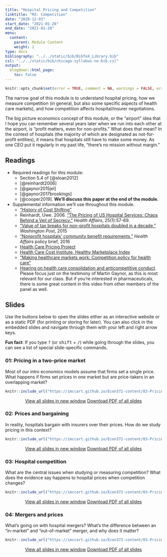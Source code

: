 ```yaml
---
title: "Hospital Pricing and Competition"
linktitle: "M3: Competition"
date: "2020-12-03"
start_date: "2021-01-26"
end_date: "2021-01-28"
menu:
  content:
    parent: Module Content
    weight: 2
type: docs
bibliography: "../../static/bib/BibTeX_Library.bib"
csl: "../../static/bib/chicago-syllabus-no-bib.csl"
output:
  blogdown::html_page:
    toc: false
---
```


```r
knitr::opts_chunk$set(error = TRUE, comment = NA, warnings = FALSE, errors = FALSE, messages = FALSE, tidy = FALSE, echo = FALSE)
```

The narrow goal of this module is to understand hospital pricing, how we measure competition (in general, but also some specific aspects of health care markets), and how competition affects hospital/insurer negotiations.

The big picture economics concept of this module, or the "airport" idea that I hope you can remember several years later when we run into each other at the airport, is "profit matters, even for non-profits." What does that mean? In the context of hospitals (the majority of which are designated as not-for-profit entities), it means that hospitals still have to make some money. As one CEO put it regularly in my past life, "there's no mission without margin."

## Readings

- <i class="fas fa-book"></i> Required readings for this module:
    - Section 5.4 of [@sloan2012]
    - [@reinhardt2006]
    - [@gaynor2015jel]
    - [@gaynor2017brookings]
    - [@cooper2019]. **We'll discuss this paper at the end of the module.**
- <i class="fas fa-external-link-square-alt"></i> Supplemental information we'll use throughout this module.
    - ["History of Cost Shifting"](https://theincidentaleconomist.com/wordpress/hospital-cost-shifting-brief-history-and-possible-future/)
    - Reinhardt, Uwe. 2006. ["The Pricing of US Hospital Services: Chaos Behind a Veil of Secrecy."](https://www.healthaffairs.org/doi/full/10.1377/hlthaff.25.1.57) *Health Affairs*, 25(1):57-69.
    - ["Value of tax breaks for non-profit hospitals doubled in a decade,"](https://www.washingtonpost.com/national/health-science/value-of-tax-breaks-for-nonprofit-hospitals-doubled-in-a-decade/2015/06/17/4162c640-1450-11e5-9ddc-e3353542100c_story.html) *Washington Post*, 2015
    - ["Nonprofit hospitals' community benefit requirements,"](https://www.washingtonpost.com/national/health-science/value-of-tax-breaks-for-nonprofit-hospitals-doubled-in-a-decade/2015/06/17/4162c640-1450-11e5-9ddc-e3353542100c_story.html) *Health Affairs* policy brief, 2016
    - [Health Care Pricing Project](https://healthcarepricingproject.org/)
    - [Health Care Cost Institute, Healthy Marketplace Index](https://healthcostinstitute.org/research/hmi-interactive)
    - ["Making healthcare markets work: Competition policy for health care"](https://www.brookings.edu/research/making-health-care-markets-work-competition-policy-for-health-care/)
    - [Hearing on health care consolidation and anticompetitive conduct](https://www.youtube.com/watch?v=c2rLy4FWn_g). Please focus just on the testimony of Martin Gaynor, as this is most relevant for our class. But if you're interested in pharmaceuticals, there is some great content in this video from other members of the panel as well.
    




## Slides

Use the buttons below to open the slides either as an interactive website or as a static PDF (for printing or storing for later). You can also click in the embedded slides and navigate through them with your left and right arrow keys.

:::fyi
**Fun fact**: If you type <kbd>?</kbd> (or <kbd>shift</kbd> + <kbd>/</kbd>) while going through the slides, you can see a list of special slide-specific commands.
:::

### 01: Pricing in a two-price market

Most of our intro economics models assume that firms set a single price. What happens if firms set prices in one market but are price-takers in an overlapping market?

<center>

```r
knitr::include_url("https://imccart.github.io/Econ372-content/03-Pricing/03-comp1.html")
```


<p><a class="btn btn-primary btn-lg" target="_blank" href="https://imccart.github.io/Econ372-content/03-Pricing/03-comp1.html"><i class="fas fa-external-link-alt"></i> View all slides in new window</a> <a class="btn btn-primary btn-lg" target="_blank" href="https://imccart.github.io/Econ372-content/03-Pricing/03-comp1.pdf" role="button"><i class="far fa-file-pdf"></i> Download PDF of all slides</a></p>

</center>


### 02: Prices and bargaining

In reality, hospitals bargain with insurers over their prices. How do we study pricing in this context?

<center>

```r
knitr::include_url("https://imccart.github.io/Econ372-content/03-Pricing/03-comp2.html")
```


<p><a class="btn btn-primary btn-lg" target="_blank" href="https://imccart.github.io/Econ372-content/03-Pricing/03-comp2.html"><i class="fas fa-external-link-alt"></i> View all slides in new window</a> <a class="btn btn-primary btn-lg" target="_blank" href="https://imccart.github.io/Econ372-content/03-Pricing/03-comp2.pdf" role="button"><i class="far fa-file-pdf"></i> Download PDF of all slides</a></p>

</center>


### 03: Hospital competition

What are the central issues when studying or measuring competition? What does the evidence say happens to hospital prices when competition changes?

<center>

```r
knitr::include_url("https://imccart.github.io/Econ372-content/03-Pricing/03-comp3.html")
```


<p><a class="btn btn-primary btn-lg" target="_blank" href="https://imccart.github.io/Econ372-content/03-Pricing/03-comp3.html"><i class="fas fa-external-link-alt"></i> View all slides in new window</a> <a class="btn btn-primary btn-lg" target="_blank" href="https://imccart.github.io/Econ372-content/03-Pricing/03-comp3.pdf" role="button"><i class="far fa-file-pdf"></i> Download PDF of all slides</a></p>

</center>


### 04: Mergers and prices

What's going on with hospital mergers? What's the difference between an "in-market" and "out-of-market" merger, and why does it matter?

<center>

```r
knitr::include_url("https://imccart.github.io/Econ372-content/03-Pricing/03-comp4.html")
```


<p><a class="btn btn-primary btn-lg" target="_blank" href="https://imccart.github.io/Econ372-content/03-Pricing/03-comp4.html"><i class="fas fa-external-link-alt"></i> View all slides in new window</a> <a class="btn btn-primary btn-lg" target="_blank" href="https://imccart.github.io/Econ372-content/03-Pricing/03-comp4.pdf" role="button"><i class="far fa-file-pdf"></i> Download PDF of all slides</a></p>

</center>
